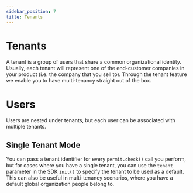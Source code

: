 ```yaml
---
sidebar_position: 7
title: Tenants
---
```


# Tenants

A tenant is a group of users that share a common organizational identity.
Usually, each tenant will represent one of the end-customer companies in your product (i.e. the company that you sell to).
Through the tenant feature we enable you to have multi-tenancy straight out of the box.

# Users

Users are nested under tenants, but each user can be associated with multiple tenants.

## Single Tenant Mode

You can pass a tenant identifier for every `permit.check()` call you perform,
but for cases where you have a single tenant, you can use the `tenant` parameter in the SDK `init()` to specify the tenant to be used as a default.
This can also be useful in multi-tenancy scenarios, where you have a default global organization people belong to.

